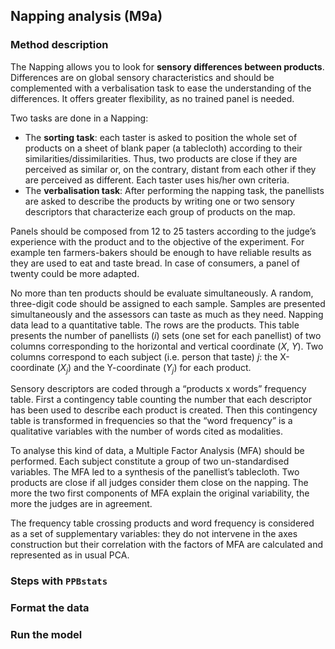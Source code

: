 ## Napping analysis (**M9a**) {#napping}


### Method description

The Napping allows you to look for **sensory differences between products**. 
Differences are on global sensory characteristics and should be complemented with a verbalisation task to ease the understanding of the differences. 
It offers greater flexibility, as no trained panel is needed.

Two tasks are done in a Napping:

- The **sorting task**: each taster is asked to position the whole set of products on a sheet of blank paper (a tablecloth) according to their similarities/dissimilarities. Thus, two products are close if they are perceived as similar or, on the contrary,  distant from each other if they are perceived as different. Each taster uses his/her own criteria.
- The **verbalisation task**: After performing the napping task, the panellists are asked to describe the products by writing one or two sensory descriptors that characterize each group of products on the map.

Panels should be composed from 12 to 25 tasters according to the judge’s experience with the product and to the objective of the experiment. 
For example ten farmers-bakers should be enough to have reliable results as they are used to eat and taste bread. 
In case of consumers, a panel of twenty could be more adapted. 

No more than ten products should be evaluate simultaneously. 
A random, three-digit code should be assigned to each sample. 
Samples are presented simultaneously and the assessors can taste as much as they need.
Napping data lead to a quantitative table. 
The rows are the products. 
This table presents the number of panellists ($i$) sets (one set for each panellist) of two columns corresponding to the horizontal and vertical coordinate ($X$, $Y$). 
Two columns correspond to each subject (i.e. person that taste) $j$: the X-coordinate ($X_j$) and the Y-coordinate ($Y_j$) for each product.

Sensory descriptors are coded through a “products x words” frequency table.
First a contingency table counting the number that each descriptor has been used to describe each product is created. 
Then this contingency table is transformed in frequencies so that the “word frequency” is a qualitative variables with the number of words cited as modalities. 

To analyse this kind of data, a Multiple Factor Analysis (MFA) should be performed. 
Each subject constitute a group of two un-standardised variables. 
The MFA led to a synthesis of the panellist’s tablecloth. Two products are close if all judges consider them close on the napping. 
The more the two first components of MFA explain the original variability, the more the judges are in agreement.

The frequency table crossing products and word frequency is considered as a set of supplementary variables: they do not intervene in the axes construction but their correlation with the factors of MFA are calculated and represented as in usual PCA. 


### Steps with `PPBstats`


### Format the data


### Run the model


